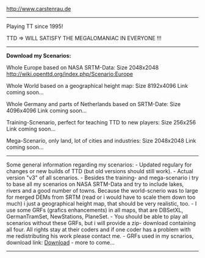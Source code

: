 http://www.carstenrau.de

----

Playing TT since 1995!

TTD => WILL SATISFY THE MEGALOMANIAC IN EVERYONE !!!

----

'''Download my Scenarios:'''

Whole Europe based on NASA SRTM-Data:
Size 2048x2048
http://wiki.openttd.org/index.php/Scenario:Europe

Whole World based on a geographical height map:
Size 8192x4096
Link coming soon...

Whole Germany and parts of Netherlands based on SRTM-Date:
Size 4096x4096
Link coming soon...

Training-Scnenario, perfect for teaching TTD to new players:
Size 256x256
Link coming soon...

Mega-Scenario, only land, lot of cities and industries:
Size 2048x2048
Link coming soon...

----

Some general information regarding my scenarios:
- Updated regulary for changes or new builds of TTD (but old versions should still work).
- Actual version "v3" of all scenarios.
- Besides the training- and mega-scenario i try to base all my scenarios on NASA SRTM-Data and try to include lakes, rivers and a good number of towns. Because the world-scnerio was to large for merged DEMs from SRTM (read or i would have to scale them down too much) i just a geographical height map, that should be very realistic, too.
- I use some GRFs (grafics enhancements) in all maps, that are DBSetXL, GermanTramSet, NewStations, PlaneSet.
- You should be able to play all scenarios without these GRFs, but i will provide a zip- download containing all four. All rights stay at their coders and if one coder has a problem with me redistributing his work please contact me.
- GRFs used in my scnarios, download link: [http://web1.delta234.server4you.de/diverses/grfs.zip Download]
- more to come...

----

{{en/Archive/Community/Users/Userbox Scenarios Team}}